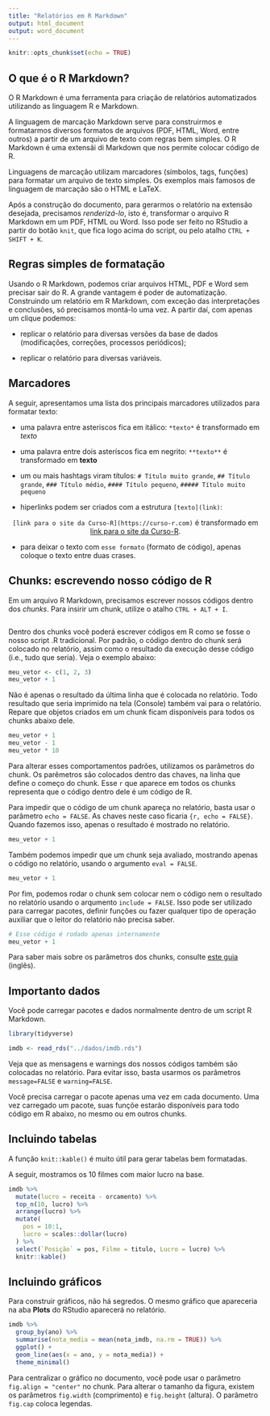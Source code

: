 ```yaml
---
title: "Relatórios em R Markdown"
output: html_document
output: word_document
---
```


```r
knitr::opts_chunk$set(echo = TRUE)
```

## O que é o R Markdown?

O R Markdown é uma ferramenta para criação de relatórios automatizados utilizando as linguagem R e Markdown. 

A linguagem de marcação Markdown serve para construirmos e formatarmos diversos formatos de arquivos (PDF, HTML, Word, entre outros) a partir de um arquivo de texto com regras bem simples. O R Markdown é uma extensãi di Markdown que nos permite colocar código de R.

Linguagens de marcação utilizam marcadores (símbolos, tags, funções) para formatar um arquivo de texto simples. Os exemplos mais famosos de linguagem de marcação são o HTML e LaTeX.

Após a construção do documento, para gerarmos o relatório na extensão desejada, precisamos *renderizá-lo*, isto é, transformar o arquivo R Markdown em um PDF, HTML ou Word. Isso pode ser feito no RStudio a partir do botão `knit`, que fica logo acima do script, ou pelo atalho `CTRL + SHIFT + K`.

## Regras simples de formatação

Usando o R Markdown, podemos criar arquivos HTML, PDF e Word sem precisar sair do R. A grande vantagem é poder de automatização. Construindo um relatório em R Markdown, com exceção das interpretações e conclusões, só precisamos montá-lo uma vez. A partir daí, com apenas um clique podemos:

- replicar o relatório para diversas versões da base de dados (modificações, correções, processos periódicos);

- replicar o relatório para diversas variáveis.

## Marcadores

A seguir, apresentamos uma lista dos principais marcadores utilizados para formatar texto:

- uma palavra entre asteriscos fica em itálico: `*texto*` é transformado em *texto*

- uma palavra entre dois asteríscos fica em negrito: `**texto**` é transformado em **texto**

- um ou mais hashtags viram títulos: `# Título muito grande`, `## Título grande`, `### Título médio`, `#### Título pequeno`, `##### Título muito pequeno`

- hiperlinks podem ser criados com a estrutura `[texto](link)`: 

<center>
`[link para o site da Curso-R](https://curso-r.com)` é transformado em [link para o site da Curso-R](https://curso-r.com).
</center>

- para deixar o texto com `esse formato` (formato de código), apenas coloque o texto entre duas crases.


## Chunks: escrevendo nosso código de R

Em um arquivo R Markdown, precisamos escrever nossos códigos dentro dos *chunks*. Para insirir um chunk, utilize o atalho `CTRL + ALT + I`.

```r

```


Dentro dos chunks você poderá escrever códigos em R como se fosse o nosso script .R tradicional. Por padrão, o código dentro do chunk será colocado no relatório, assim como o resultado da execução desse código (i.e., tudo que seria). Veja o exemplo abaixo:

```r
meu_vetor <- c(1, 2, 3)
meu_vetor + 1
```

Não é apenas o resultado da última linha que é colocada no relatório. Todo resultado que seria imprimido na tela (Console) também vai para o relatório. Repare que objetos criados em um chunk ficam disponíveis para todos os chunks abaixo dele.

```r
meu_vetor + 1
meu_vetor - 1
meu_vetor * 10
```

Para alterar esses comportamentos padrões, utilizamos os parâmetros do chunk. Os parêmetros são colocados dentro das chaves, na linha que define o começo do chunk. Esse `r` que aparece em todos os chunks representa que o código dentro dele é um código de R.

Para impedir que o código de um chunk apareça no relatório, basta usar o parâmetro `echo = FALSE`. As chaves neste caso ficaria `{r, echo = FALSE}`. Quando fazemos isso, apenas o resultado é mostrado no relatório. 

```r
meu_vetor + 1
```

Também podemos impedir que um chunk seja avaliado, mostrando apenas o código no relatório, usando o argumento `eval = FALSE`.

```r
meu_vetor + 1
```

Por fim, podemos rodar o chunk sem colocar nem o código nem o resultado no relatório usando o arqumento `include = FALSE`. Isso pode ser utilizado para carregar pacotes, definir funções ou fazer qualquer tipo de operação auxiliar que o leitor do relatório não precisa saber.

```r
# Esse código é rodado apenas internamente
meu_vetor + 1
```

Para saber mais sobre os parâmetros dos chunks, consulte [este guia](https://www.rstudio.com/wp-content/uploads/2015/03/rmarkdown-reference.pdf) (inglês).

## Importanto dados

Você pode carregar pacotes e dados normalmente dentro de um script R Markdown.

```r
library(tidyverse)

imdb <- read_rds("../dados/imdb.rds")
```

Veja que as mensagens e warnings dos nossos códigos também são colocadas no relatório. Para evitar isso, basta usarmos os parâmetros `message=FALSE` e `warning=FALSE`.

Você precisa carregar o pacote apenas uma vez em cada documento. Uma vez carregado um pacote, suas funçõe estarão disponíveis para todo código em R abaixo, no mesmo ou em outros chunks.

## Incluindo tabelas

A função `knit::kable()` é muito útil para gerar tabelas bem formatadas.

A seguir, mostramos os 10 filmes com maior lucro na base.

```r
imdb %>% 
  mutate(lucro = receita - orcamento) %>% 
  top_n(10, lucro) %>% 
  arrange(lucro) %>%
  mutate(
    pos = 10:1,
    lucro = scales::dollar(lucro)
  ) %>% 
  select(`Posição` = pos, Filme = titulo, Lucro = lucro) %>% 
  knitr::kable()
```


## Incluindo gráficos

Para construir gráficos, não há segredos. O mesmo gráfico que apareceria na aba **Plots** do RStudio aparecerá no relatório.

```r
imdb %>% 
  group_by(ano) %>% 
  summarise(nota_media = mean(nota_imdb, na.rm = TRUE)) %>% 
  ggplot() +
  geom_line(aes(x = ano, y = nota_media)) +
  theme_minimal()
```

Para centralizar o gráfico no documento, você pode usar o parâmetro `fig.align = "center"` no chunk. Para alterar o tamanho da figura, existem os parâmetros `fig.width` (comprimento) e `fig.height` (altura). O parâmetro `fig.cap` coloca legendas.
